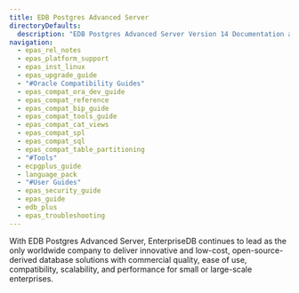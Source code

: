 ```yaml
---
title: EDB Postgres Advanced Server
directoryDefaults:
  description: "EDB Postgres Advanced Server Version 14 Documentation and release notes. Oracle database compatibility with higher security and data redaction for Enterprises."
navigation:
  - epas_rel_notes
  - epas_platform_support
  - epas_inst_linux
  - epas_upgrade_guide
  - "#Oracle Compatibility Guides"
  - epas_compat_ora_dev_guide
  - epas_compat_reference
  - epas_compat_bip_guide
  - epas_compat_tools_guide
  - epas_compat_cat_views
  - epas_compat_spl
  - epas_compat_sql
  - epas_compat_table_partitioning
  - "#Tools"
  - ecpgplus_guide
  - language_pack
  - "#User Guides"
  - epas_security_guide
  - epas_guide
  - edb_plus
  - epas_troubleshooting
---
```

  With EDB Postgres Advanced Server, EnterpriseDB continues to lead as the only worldwide company to deliver innovative and low-cost, open-source-derived database solutions with commercial quality, ease of use, compatibility, scalability, and performance for small or large-scale enterprises.

